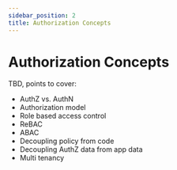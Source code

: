 ```yaml
---
sidebar_position: 2
title: Authorization Concepts
---
```


# Authorization Concepts

TBD, points to cover:

- AuthZ vs. AuthN
- Authorization model
- Role based access control
- ReBAC
- ABAC
- Decoupling policy from code
- Decoupling AuthZ data from app data
- Multi tenancy
